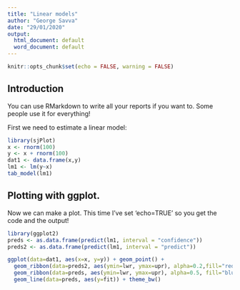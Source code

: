 ```yaml
---
title: "Linear models"
author: "George Savva"
date: "29/01/2020"
output:
  html_document: default
  word_document: default
---
```


```r
knitr::opts_chunk$set(echo = FALSE, warning = FALSE)
```

## Introduction

You can use RMarkdown to write all your reports if you want to.  Some people use it for everything!

First we need to estimate a linear model:

```r
library(sjPlot)
x <- rnorm(100)
y <- x + rnorm(100)
dat1 <- data.frame(x,y)
lm1 <- lm(y~x)
tab_model(lm1)
```

## Plotting with ggplot.

Now we can make a plot.  This time I've set 'echo=TRUE' so you get the code and the output!



```r
library(ggplot2)
preds <- as.data.frame(predict(lm1, interval = "confidence"))
preds2 <- as.data.frame(predict(lm1, interval = "predict"))

ggplot(data=dat1, aes(x=x, y=y)) + geom_point() + 
  geom_ribbon(data=preds2, aes(ymin=lwr, ymax=upr), alpha=0.2,fill="red") + 
  geom_ribbon(data=preds, aes(ymin=lwr, ymax=upr), alpha=0.5, fill="blue") + 
  geom_line(data=preds, aes(y=fit)) + theme_bw()

```

